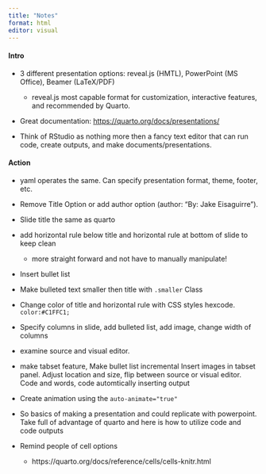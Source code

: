 ```yaml
---
title: "Notes"
format: html
editor: visual
---
```


#### Intro

-   3 different presentation options: reveal.js (HMTL), PowerPoint (MS Office), Beamer (LaTeX/PDF)

    -   reveal.js most capable format for customization, interactive features, and recommended by Quarto.

-   Great documentation: <https://quarto.org/docs/presentations/>

-   Think of RStudio as nothing more then a fancy text editor that can run code, create outputs, and make documents/presentations.

#### Action

-   yaml operates the same. Can specify presentation format, theme, footer, etc.

-   Remove Title Option or add author option (author: "By: Jake Eisaguirre").

-   Slide title the same as quarto

-   add horizontal rule below title and horizontal rule at bottom of slide to keep clean

    -   more straight forward and not have to manually manipulate!

-   Insert bullet list

-   Make bulleted text smaller then title with `.smaller` Class

-   Change color of title and horizontal rule with CSS styles hexcode. `color:#C1FFC1;`

-   Specify columns in slide, add bulleted list, add image, change width of columns

-   examine source and visual editor.

-    make tabset feature, Make bullet list incremental Insert images in tabset panel. Adjust location and size, flip between source or visual editor. Code and words, code automtically inserting output

-   Create animation using the `auto-animate="true"`

-   So basics of making a presentation and could replicate with powerpoint. Take full of advantage of quarto and here is how to utilize code and code outputs

-   Remind people of cell options

    -   https://quarto.org/docs/reference/cells/cells-knitr.html

#### 
